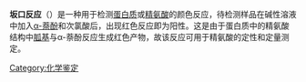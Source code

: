 '''坂口反应'''（{{lang-en|Sakaguchi reaction}}）是一种用于检测[[蛋白质|蛋白质]]或[[精氨酸|精氨酸]]的颜色反应，待检测样品在碱性溶液中加入[[萘酚|α-萘酚]]和次氯酸后，出现红色反应即为阳性。这是由于蛋白质中的精氨酸结构中[[胍基|胍基]]与α-萘酚反应生成红色产物，故该反应可用于精氨酸的定性和定量测定。
[[Category:化学鉴定|Category:化学鉴定]]